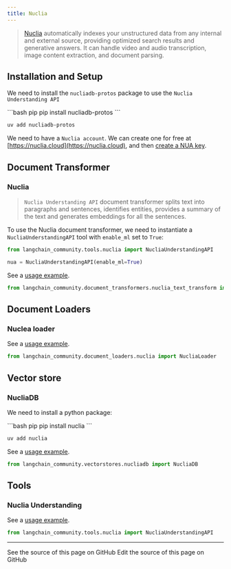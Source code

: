 ```yaml
---
title: Nuclia
---
```


>[Nuclia](https://nuclia.com) automatically indexes your unstructured data from any internal
> and external source, providing optimized search results and generative answers.
> It can handle video and audio transcription, image content extraction, and document parsing.



## Installation and Setup

We need to install the `nucliadb-protos` package to use the `Nuclia Understanding API`

<CodeGroup>
```bash pip
pip install nucliadb-protos
```

```bash uv
uv add nucliadb-protos
```
</CodeGroup>

We need to have a `Nuclia account`.
We can create one for free at [https://nuclia.cloud](https://nuclia.cloud),
and then [create a NUA key](https://docs.nuclia.dev/docs/docs/using/understanding/intro).


## Document Transformer

### Nuclia

>`Nuclia Understanding API` document transformer splits text into paragraphs and sentences,
> identifies entities, provides a summary of the text and generates embeddings for all the sentences.

To use the Nuclia document transformer, we need to instantiate a `NucliaUnderstandingAPI`
tool with `enable_ml` set to `True`:

```python
from langchain_community.tools.nuclia import NucliaUnderstandingAPI

nua = NucliaUnderstandingAPI(enable_ml=True)
```

See a [usage example](/oss/python/integrations/document_transformers/nuclia_transformer).

```python
from langchain_community.document_transformers.nuclia_text_transform import NucliaTextTransformer
```

## Document Loaders

### Nuclea loader

See a [usage example](/oss/python/integrations/document_loaders/nuclia).

```python
from langchain_community.document_loaders.nuclia import NucliaLoader
```

## Vector store

### NucliaDB

We need to install a python package:

<CodeGroup>
```bash pip
pip install nuclia
```

```bash uv
uv add nuclia
```
</CodeGroup>

See a [usage example](/oss/python/integrations/vectorstores/nucliadb).

```python
from langchain_community.vectorstores.nucliadb import NucliaDB
```

## Tools

### Nuclia Understanding

See a [usage example](/oss/python/integrations/tools/nuclia).

```python
from langchain_community.tools.nuclia import NucliaUnderstandingAPI
```

---

<CardGroup cols={2}>
  <Card title="View Source" icon="eye" href="https://github.com/langchain-ai/docs/blob/main/src/oss/python/integrations/providers/nuclia.mdx">
    See the source of this page on GitHub
  </Card>
  <Card title="Edit Source" icon="pen-to-square" href="https://github.com/langchain-ai/docs/edit/main/src/oss/python/integrations/providers/nuclia.mdx">
    Edit the source of this page on GitHub
  </Card>
</CardGroup>
